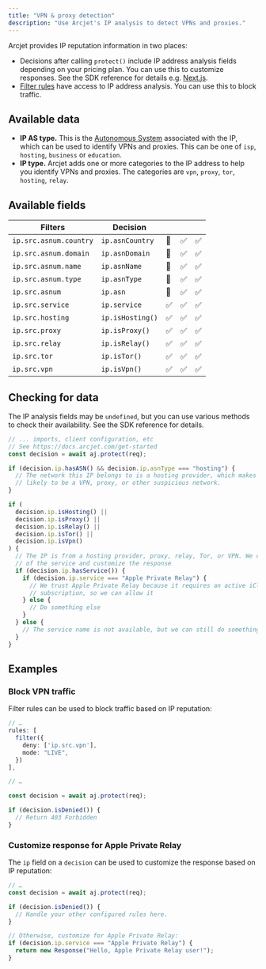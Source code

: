 ```yaml
---
title: "VPN & proxy detection"
description: "Use Arcjet's IP analysis to detect VPNs and proxies."
---
```



Arcjet provides IP reputation information in two places:

- Decisions after calling `protect()` include IP address analysis fields
  depending on your pricing plan. You can use this to customize responses. See
  the SDK reference for details e.g. [Next.js](/reference/nextjs#ip-analysis).
- [Filter rules](/filters/quick-start) have access to IP address analysis. You
  can use this to block traffic.

## Available data

- **IP AS type.** This is the [Autonomous
  System](<https://en.wikipedia.org/wiki/Autonomous_system_(Internet)>)
  associated with the IP, which can be used to identify VPNs and proxies. This
  can be one of `isp`, `hosting`, `business` or `education`.
- **IP type.** Arcjet adds one or more categories to the IP address to help you
  identify VPNs and proxies. The categories are `vpn`, `proxy`, `tor`,
  `hosting`, `relay`.

## Available fields

| Filters                | Decision         | <Badge text="Free" variant="caution" /> | <Badge text="Starter" variant="note" /> | <Badge text="Business" variant="tip" /> |
| ---------------------- | ---------------- | --------------------------------------- | --------------------------------------- | --------------------------------------- |
| `ip.src.asnum.country` | `ip.asnCountry`  | 🚫                                      | ✅                                      | ✅                                      |
| `ip.src.asnum.domain`  | `ip.asnDomain`   | 🚫                                      | ✅                                      | ✅                                      |
| `ip.src.asnum.name`    | `ip.asnName`     | 🚫                                      | ✅                                      | ✅                                      |
| `ip.src.asnum.type`    | `ip.asnType`     | 🚫                                      | ✅                                      | ✅                                      |
| `ip.src.asnum`         | `ip.asn`         | 🚫                                      | ✅                                      | ✅                                      |
| `ip.src.service`       | `ip.service`     | ✅                                      | ✅                                      | ✅                                      |
| `ip.src.hosting`       | `ip.isHosting()` | ✅                                      | ✅                                      | ✅                                      |
| `ip.src.proxy`         | `ip.isProxy()`   | ✅                                      | ✅                                      | ✅                                      |
| `ip.src.relay`         | `ip.isRelay()`   | ✅                                      | ✅                                      | ✅                                      |
| `ip.src.tor`           | `ip.isTor()`     | ✅                                      | ✅                                      | ✅                                      |
| `ip.src.vpn`           | `ip.isVpn()`     | ✅                                      | ✅                                      | ✅                                      |

## Checking for data

The IP analysis fields may be `undefined`, but you can use various methods to
check their availability. See the SDK reference for details.

```ts
// ... imports, client configuration, etc
// See https://docs.arcjet.com/get-started
const decision = await aj.protect(req);

if (decision.ip.hasASN() && decision.ip.asnType === "hosting") {
  // The network this IP belongs to is a hosting provider, which makes it more
  // likely to be a VPN, proxy, or other suspicious network.
}

if (
  decision.ip.isHosting() ||
  decision.ip.isProxy() ||
  decision.ip.isRelay() ||
  decision.ip.isTor() ||
  decision.ip.isVpn()
) {
  // The IP is from a hosting provider, proxy, relay, Tor, or VPN. We can check the name
  // of the service and customize the response
  if (decision.ip.hasService()) {
    if (decision.ip.service === "Apple Private Relay") {
      // We trust Apple Private Relay because it requires an active iCloud
      // subscription, so we can allow it
    } else {
      // Do something else
    }
  } else {
    // The service name is not available, but we can still do something here
  }
}
```

## Examples

### Block VPN traffic

Filter rules can be used to block traffic based on IP reputation:

```ts
// …
rules: [
  filter({
    deny: ['ip.src.vpn'],
    mode: "LIVE",
  })
],

// …

const decision = await aj.protect(req);

if (decision.isDenied()) {
  // Return 403 Forbidden
}
```

### Customize response for Apple Private Relay

The `ip` field on a `decision` can be used to customize the response based on IP
reputation:

```ts
// …
const decision = await aj.protect(req);

if (decision.isDenied()) {
  // Handle your other configured rules here.
}

// Otherwise, customize for Apple Private Relay:
if (decision.ip.service === "Apple Private Relay") {
  return new Response("Hello, Apple Private Relay user!");
}
```
